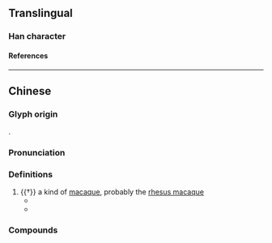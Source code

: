 {{character info/new}}
==Translingual==

===Han character===
{{Han char|rn=94|rad=犬|as=11|sn=14|four=42221|canj=KHJJL|ids=⿰犭斬}}

====References====
{{Han ref|kx=0718.010|dkj=20645|dj=1129.150|hdz=21364.210|uh=7351}}

----

==Chinese==
{{zh-forms}}

===Glyph origin===
{{Han compound|犬|斬|ls=psc|c1=s|c2=p|t1=dog}}.

===Pronunciation===
{{zh-pron
|m=chán
|c=caam4
|mc=y
|oc=y
|cat=n
}}

===Definitions===
{{zh-hanzi}}

# {{†}} a kind of [[macaque]], probably the [[rhesus macaque]]
#* {{zh-x|當 其 時 也，山獸 驚躍，水禽 亂 飛，魚 獺 沉潭 以 不 動，獑 猱 拱 樹 以 相{xiāng}依。|Just at that time, the beasts in the mountains leapt in fear, and the fowl in the waters flew in confusion; the fish and the otters drowned and did not move, and the '''macaques''' and gibbons swung around the trees and relied on each other.|CL|ref='''7th–8th century''', {{w2|zh|趙冬曦}} (Zhao Dongxi), {{w2|zh|s:三門賦（有序）|三門賦|pref=《|suf=》}}}}
#* {{zh-x|瘦 去 形 如 鶴，憂 來 態 似 獑。|Meagre as a crane; anxious as a '''macaque'''.|CL|ref='''9th century''', {{w2|zh|皮日休}} ({{w|Pi Rixiu}}), {{w2|zh|s:江南書情二十韻寄祕閣韋校書貽之商洛宋先輩垂文二同年|江南書情二十韻寄祕閣韋校書貽之商洛宋先輩垂文二同年|pref=《|suf=》}}}}

===Compounds===
{{zh-der|獑胡}}